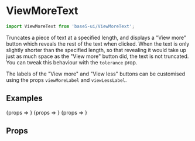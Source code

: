 

<Meta title="Components/ViewMoreText" component={ViewMoreText} />

# ViewMoreText

```jsx
import ViewMoreText from 'base5-ui/ViewMoreText';
```

Truncates a piece of text at a specified length, and displays a "View more" button which reveals the rest of the text when clicked. When the text is only slightly shorter than the specified length, so that revealing it would take up just as much space as the "View more" button did, the text is not truncated. You can tweak this behaviour with the `tolerance` prop.

The labels of the "View more" and "View less" buttons can be customised using the props `viewMoreLabel` and `viewLessLabel`.

## Examples

<Canvas>
	<Story
		name="Simple example"
		args={{
			content:
				'This is a short example text with a disappointing reveal.',
			maxLength: 26,
		}}
	>
		{props => <ViewMoreText {...props} />}
	</Story>
</Canvas>

<Canvas>
	<Story
		name="Tolerance example"
		args={{
			content:
				'This text is longer than the specified limit, but only by a small amount, so it would be pointless to truncate it.',
			maxLength: 85,
		}}
	>
		{props => <ViewMoreText {...props} />}
	</Story>
</Canvas>

<Canvas>
	<Story
		name="Custom labels"
		args={{
			content:
				'Here comes a longer, tastier example with custom labels for the "View more"/"View less" buttons. Beetroot water spinach okra water chestnut ricebean pea catsear courgette summer purslane. Water spinach arugula pea tatsoi aubergine spring onion bush tomato kale radicchio turnip chicory salsify pea sprouts fava bean. Dandelion zucchini burdock yarrow chickpea dandelion sorrel courgette turnip greens tigernut soybean radish artichoke wattle seed endive groundnut broccoli arugula.',
			maxLength: 110,
			viewMoreLabel: 'Read more',
			viewLessLabel: "I don't care about any of that",
		}}
	>
		{props => <ViewMoreText {...props} />}
	</Story>
</Canvas>

## Props

<ArgsTable story="Simple example" />
